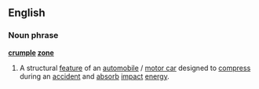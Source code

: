 ==English==
===Noun phrase===
{{wikipedia}}
'''[[crumple]] [[zone]]'''
#A structural [[feature]] of an [[automobile]] / [[motor car]] designed to [[compress]] during an [[accident]] and [[absorb]] [[impact]] [[energy]].